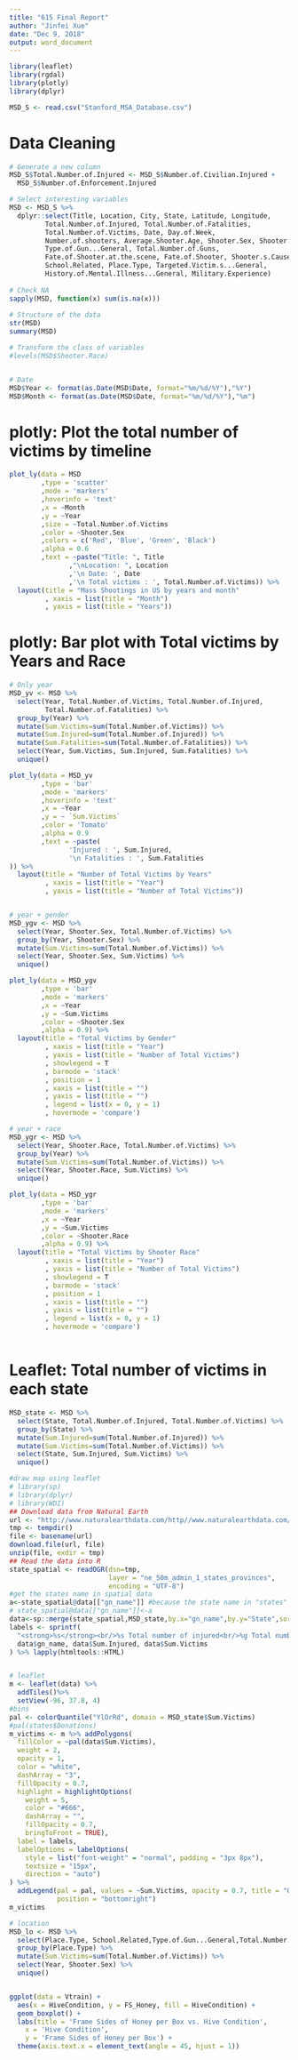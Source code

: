 ```yaml
---
title: "615 Final Report"
author: "Jinfei Xue"
date: "Dec 9, 2018"
output: word_document
---
```


```r
library(leaflet)
library(rgdal)
library(plotly)
library(dplyr)
```


```r
MSD_S <- read.csv("Stanford_MSA_Database.csv")
```

# Data Cleaning

```r
# Generate a new column
MSD_S$Total.Number.of.Injured <- MSD_S$Number.of.Civilian.Injured +
  MSD_S$Number.of.Enforcement.Injured

# Select interesting variables
MSD <- MSD_S %>%
  dplyr::select(Title, Location, City, State, Latitude, Longitude, 
         Total.Number.of.Injured, Total.Number.of.Fatalities,
         Total.Number.of.Victims, Date, Day.of.Week,
         Number.of.shooters, Average.Shooter.Age, Shooter.Sex, Shooter.Race, 
         Type.of.Gun...General, Total.Number.of.Guns, 
         Fate.of.Shooter.at.the.scene, Fate.of.Shooter, Shooter.s.Cause.of.Death,
         School.Related, Place.Type, Targeted.Victim.s...General, 
         History.of.Mental.Illness...General, Military.Experience)
  
# Check NA
sapply(MSD, function(x) sum(is.na(x)))
  
# Structure of the data
str(MSD)
summary(MSD)

# Transform the class of variables
#levels(MSD$Shooter.Race)


# Date
MSD$Year <- format(as.Date(MSD$Date, format="%m/%d/%Y"),"%Y")
MSD$Month <- format(as.Date(MSD$Date, format="%m/%d/%Y"),"%m")

```


# plotly: Plot the total number of victims by timeline

```r
plot_ly(data = MSD
        ,type = 'scatter'
        ,mode = 'markers' 
        ,hoverinfo = 'text'
        ,x = ~Month
        ,y = ~Year
        ,size = ~Total.Number.of.Victims
        ,color = ~Shooter.Sex
        ,colors = c('Red', 'Blue', 'Green', 'Black')
        ,alpha = 0.6
        ,text = ~paste("Title: ", Title
               ,"\nLocation: ", Location
               ,'\n Date: ', Date 
               ,'\n Total victims : ', Total.Number.of.Victims)) %>% 
  layout(title = "Mass Shootings in US by years and month"
         , xaxis = list(title = "Month")
         , yaxis = list(title = "Years"))
```

# plotly: Bar plot with Total victims by Years and Race

```r
# Only year
MSD_yv <- MSD %>%
  select(Year, Total.Number.of.Victims, Total.Number.of.Injured, 
         Total.Number.of.Fatalities) %>%
  group_by(Year) %>%
  mutate(Sum.Victims=sum(Total.Number.of.Victims)) %>%
  mutate(Sum.Injured=sum(Total.Number.of.Injured)) %>%
  mutate(Sum.Fatalities=sum(Total.Number.of.Fatalities)) %>%
  select(Year, Sum.Victims, Sum.Injured, Sum.Fatalities) %>%
  unique()

plot_ly(data = MSD_yv
        ,type = 'bar'
        ,mode = 'markers' 
        ,hoverinfo = 'text'
        ,x = ~Year
        ,y = ~ `Sum.Victims` 
        ,color = 'Tomato'
        ,alpha = 0.9
        ,text = ~paste(
               'Injured : ', Sum.Injured,
               '\n Fatalities : ', Sum.Fatalities
)) %>% 
  layout(title = "Number of Total Victims by Years"
         , xaxis = list(title = "Year")
         , yaxis = list(title = "Number of Total Victims"))


# year + gender
MSD_ygv <- MSD %>%
  select(Year, Shooter.Sex, Total.Number.of.Victims) %>%
  group_by(Year, Shooter.Sex) %>%
  mutate(Sum.Victims=sum(Total.Number.of.Victims)) %>%
  select(Year, Shooter.Sex, Sum.Victims) %>%
  unique()

plot_ly(data = MSD_ygv
        ,type = 'bar'
        ,mode = 'markers'
        ,x = ~Year
        ,y = ~Sum.Victims
        ,color = ~Shooter.Sex
        ,alpha = 0.9) %>% 
  layout(title = "Total Victims by Gender"
         , xaxis = list(title = "Year")
         , yaxis = list(title = "Number of Total Victims")
         , showlegend = T
         , barmode = 'stack'
         , position = 1
         , xaxis = list(title = "")
         , yaxis = list(title = "")
         , legend = list(x = 0, y = 1)
         , hovermode = 'compare')

# year + race
MSD_ygr <- MSD %>%
  select(Year, Shooter.Race, Total.Number.of.Victims) %>%
  group_by(Year) %>%
  mutate(Sum.Victims=sum(Total.Number.of.Victims)) %>%
  select(Year, Shooter.Race, Sum.Victims) %>%
  unique()

plot_ly(data = MSD_ygr
        ,type = 'bar'
        ,mode = 'markers'
        ,x = ~Year
        ,y = ~Sum.Victims
        ,color = ~Shooter.Race
        ,alpha = 0.9) %>% 
  layout(title = "Total Victims by Shooter Race"
         , xaxis = list(title = "Year")
         , yaxis = list(title = "Number of Total Victims")
         , showlegend = T
         , barmode = 'stack'
         , position = 1
         , xaxis = list(title = "")
         , yaxis = list(title = "")
         , legend = list(x = 0, y = 1)
         , hovermode = 'compare')



```


# Leaflet: Total number of victims in each state

```r
MSD_state <- MSD %>%
  select(State, Total.Number.of.Injured, Total.Number.of.Victims) %>%
  group_by(State) %>%
  mutate(Sum.Injured=sum(Total.Number.of.Injured)) %>%
  mutate(Sum.Victims=sum(Total.Number.of.Victims)) %>%
  select(State, Sum.Injured, Sum.Victims) %>%
  unique()

#draw map using leaflet
# library(sp)
# library(dplyr)
# library(WDI)
## Download data from Natural Earth
url <- "http://www.naturalearthdata.com/http//www.naturalearthdata.com/download/50m/cultural/ne_50m_admin_1_states_provinces.zip"
tmp <- tempdir()
file <- basename(url)
download.file(url, file)
unzip(file, exdir = tmp)
## Read the data into R
state_spatial <- readOGR(dsn=tmp,
                         layer = "ne_50m_admin_1_states_provinces", 
                         encoding = "UTF-8")
#get the states name in spatial data
a<-state_spatial@data[["gn_name"]] #because the state name in "states" are in lower format
# state_spatial@data[["gn_name"]]<-a
data<-sp::merge(state_spatial,MSD_state,by.x="gn_name",by.y="State",sort=FALSE,duplicateGeoms = TRUE,all.x=FALSE)
labels <- sprintf(
  "<strong>%s</strong><br/>%s Total number of injured<br/>%g Total number of victims",
  data$gn_name, data$Sum.Injured, data$Sum.Victims
) %>% lapply(htmltools::HTML)


# leaflet
m <- leaflet(data) %>%
  addTiles()%>%
  setView(-96, 37.8, 4)
#bins
pal <- colorQuantile("YlOrRd", domain = MSD_state$Sum.Victims)
#pal(states$Donations)
m_victims <- m %>% addPolygons(
  fillColor = ~pal(data$Sum.Victims),
  weight = 2,
  opacity = 1,
  color = "white",
  dashArray = "3",
  fillOpacity = 0.7,
  highlight = highlightOptions(
    weight = 5,
    color = "#666",
    dashArray = "",
    fillOpacity = 0.7,
    bringToFront = TRUE),
  label = labels,
  labelOptions = labelOptions(
    style = list("font-weight" = "normal", padding = "3px 8px"),
    textsize = "15px",
    direction = "auto")
) %>%
  addLegend(pal = pal, values = ~Sum.Victims, opacity = 0.7, title = "Quantile in Total Number of Victims",
            position = "bottomright")
m_victims
```

```r
# location
MSD_lo <- MSD %>%
  select(Place.Type, School.Related,Type.of.Gun...General,Total.Number.of.Victims) %>%
  group_by(Place.Type) %>%
  mutate(Sum.Victims=sum(Total.Number.of.Victims)) %>%
  select(Year, Shooter.Sex) %>%
  unique()


ggplot(data = Vtrain) +
  aes(x = HiveCondition, y = FS_Honey, fill = HiveCondition) +
  geom_boxplot() +
  labs(title = 'Frame Sides of Honey per Box vs. Hive Condition',
    x = 'Hive Condition',
    y = 'Frame Sides of Honey per Box') +  
  theme(axis.text.x = element_text(angle = 45, hjust = 1))



```



